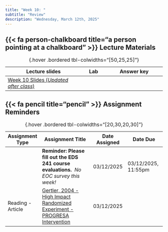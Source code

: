 ```yaml
---
title: "Week 10: "
subtitle: "Review"
description: "Wednesday, March 12th, 2025"
---
```


## {{< fa person-chalkboard title="a person pointing at a chalkboard" >}} Lecture Materials {#lecture-materials}

| Lecture slides | Lab | Answer key |
|----------------|-----|------------|
| [Week 10 Slides (*Updated after class*)](https://drive.google.com/file/d/12RI9Ap6VdiIDhAanQTZ3WEGcoahU1f69/view?usp=sharing){target="_blank"} | | |

: {.hover .bordered tbl-colwidths="[50,25,25]"} 


## {{< fa pencil title="pencil" >}} Assignment Reminders {#assignment-reminders}

| Assignment Type | Assignment Title                              | Date Assigned  | Date Due                   |
|-----------------|-----------------------------------------------|----------------|----------------------------|
| | **Reminder: Please fill out the EDS 241 course evaluations.** \ *No EOC survey this week!* | 03/12/2025 | 03/12/2025, 11:55pm |
| Reading - Article | [Gertler, 2004 - High Impact Randomized Experiment - PROGRESA Intervention](https://drive.google.com/file/d/1b2hWWIb5ri_WJENONNlcpDlBiCMY7oCW/view?usp=drive_link){target="_blank"} | 03/12/2025 | |

: {.hover .bordered tbl-colwidths="[20,30,20,30]"} 



